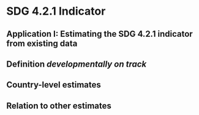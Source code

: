 # SDG 4.2.1 Indicator {#ch:SDGindicator}

## Application I: Estimating the SDG 4.2.1 indicator from existing data

## Definition *developmentally on track*

## Country-level estimates

## Relation to other estimates
